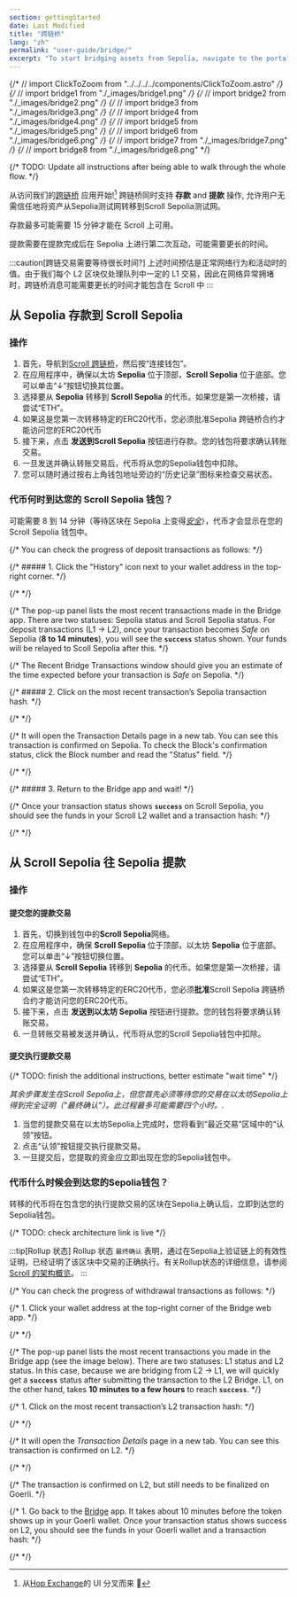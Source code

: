 ```yaml
---
section: gettingStarted
date: Last Modified
title: "跨链桥"
lang: "zh"
permalink: "user-guide/bridge/"
excerpt: "To start bridging assets from Sepolia, navigate to the portal bridge app."
---
```


{/* // import ClickToZoom from "../../../../components/ClickToZoom.astro" */}
{/* // import bridge1 from "./\_images/bridge1.png" */}
{/* // import bridge2 from "./\_images/bridge2.png" */}
{/* // import bridge3 from "./\_images/bridge3.png" */}
{/* // import bridge4 from "./\_images/bridge4.png" */}
{/* // import bridge5 from "./\_images/bridge5.png" */}
{/* // import bridge6 from "./\_images/bridge6.png" */}
{/* // import bridge7 from "./\_images/bridge7.png" */}
{/* // import bridge8 from "./\_images/bridge8.png" */}

{/* TODO: Update all instructions after being able to walk through the whole flow. */}

从访问我们的[跨链桥](https://scroll.io/bridge) 应用开始![^thanks-hop] 跨链桥同时支持 **存款** and **提款** 操作, 允许用户无需信任地将资产从Sepolia测试网转移到Scroll Sepolia测试网。
[^thanks-hop]: 从[Hop Exchange]('https://hop.exchange/')的 UI 分叉而来 🙌

存款最多可能需要 15 分钟才能在 Scroll 上可用。

提款需要在提款完成后在 Sepolia 上进行第二次互动，可能需要更长的时间。

:::caution[跨链交易需要等待很长时间?]
上述时间预估是正常网络行为和活动时的值。由于我们每个 L2 区块仅处理队列中一定的 L1 交易，因此在网络异常拥堵时，跨链桥消息可能需要更长的时间才能包含在 Scroll 中
:::

## 从 Sepolia 存款到 Scroll Sepolia

### 操作

1. 首先，导航到[Scroll 跨链桥](https://scroll.io/bridge)，然后按“连接钱包”。
1. 在应用程序中，确保以太坊 **Sepolia** 位于顶部，**Scroll Sepolia** 位于底部。您可以单击“↓”按钮切换其位置。
1. 选择要从 **Sepolia** 转移到 **Scroll Sepolia** 的代币。如果您是第一次桥接，请尝试“ETH”。
1. 如果这是您第一次转移特定的ERC20代币，您必须批准Sepolia 跨链桥合约才能访问您的ERC20代币
1. 接下来，点击 **发送到Scroll Sepolia** 按钮进行存款。您的钱包将要求确认转账交易。
1. 一旦发送并确认转账交易后，代币将从您的Sepolia钱包中扣除。
1. 您可以随时通过按右上角钱包地址旁边的“历史记录”图标来检查交易状态。

### 代币何时到达您的 Scroll Sepolia 钱包？

可能需要 8 到 14 分钟（等待区块在 Sepolia 上变得[_安全_](https://www.alchemy.com/overviews/ethereum-commitment-levels#what-are-ethereum-commitment-levels)），代币才会显示在您的 Scroll Sepolia 钱包中。

{/* You can check the progress of deposit transactions as follows: */}

{/* ##### 1. Click the "History" icon next to your wallet address in the top-right corner. */}

{/* <ClickToZoom src={bridge1} /> */}

{/* The pop-up panel lists the most recent transactions made in the Bridge app. There are two statuses: Sepolia status and Scroll Sepolia status. For deposit transactions (L1 -> L2), once your transaction becomes _Safe_ on Sepolia (**8 to 14 minutes**), you will see the **`success`** status shown. Your funds will be relayed to Scoll Sepolia after this. */}

{/* The Recent Bridge Transactions window should give you an estimate of the time expected before your transaction is _Safe_ on Sepolia. */}

{/* ##### 2. Click on the most recent transaction’s Sepolia transaction hash. */}

{/* <ClickToZoom src={bridge2} /> */}

{/* It will open the Transaction Details page in a new tab. You can see this transaction is confirmed on Sepolia. To check the Block's confirmation status, click the Block number and read the "Status" field. */}

{/* <ClickToZoom src={bridge3} /> */}

{/* ##### 3. Return to the Bridge app and wait! */}

{/* Once your transaction status shows **`success`** on Scroll Sepolia, you should see the funds in your Scroll L2 wallet and a transaction hash: */}

{/* <ClickToZoom src={bridge4} /> */}

## 从 Scroll Sepolia 往 Sepolia 提款

### 操作

#### 提交您的提款交易

1. 首先，切换到钱包中的**Scroll Sepolia**网络。
1. 在应用程序中，确保 **Scroll Sepolia** 位于顶部，以太坊 **Sepolia** 位于底部。您可以单击“↓”按钮切换位置。
1. 选择要从 **Scroll Sepolia** 转移到 **Sepolia** 的代币。如果您是第一次桥接，请尝试“ETH”。
1. 如果这是您第一次转移特定的ERC20代币，您必须**批准**Scroll Sepolia 跨链桥合约才能访问您的ERC20代币。
1. 接下来，点击 **发送到以太坊 Sepolia** 按钮进行提款。您的钱包将要求确认转账交易。
1. 一旦转账交易被发送并确认，代币将从您的Scroll Sepolia钱包中扣除。

#### 提交执行提款交易

{/* TODO: finish the additional instructions, better estimate "wait time" */}

_其余步骤发生在Scroll Sepolia上，但您首先必须等待您的交易在以太坊Sepolia上得到完全证明（“最终确认”）。此过程最多可能需要四个小时。._

1. 当您的提款交易在以太坊Sepolia上完成时，您将看到“最近交易”区域中的“认领”按钮。
1. 点击“认领”按钮提交执行提款交易。
1. 一旦提交后，您提取的资金应立即出现在您的Sepolia钱包中。

### 代币什么时候会到达您的Sepolia钱包？

转移的代币将在包含您的执行提款交易的区块在Sepolia上确认后，立即到达您的Sepolia钱包。

{/* TODO: check architecture link is live */}

:::tip[Rollup 状态]
Rollup 状态 `最终确认` 表明，通过在Sepolia上验证链上的有效性证明，已经证明了该区块中交易的正确执行。有关Rollup状态的详细信息，请参阅 [Scroll 的架构概览](/technology)。
:::

{/* You can check the progress of withdrawal transactions as follows: */}

{/* 1. Click your wallet address at the top-right corner of the Bridge web app. */}

{/* <ClickToZoom src={bridge5} /> */}

{/* The pop-up panel lists the most recent transactions you made in the Bridge app (see the image below). There are two statuses: L1 status and L2 status. In this case, because we are bridging from L2 -> L1, we will quickly get a **`success`** status after submitting the transaction to the L2 Bridge. L1, on the other hand, takes **10 minutes to a few hours** to reach **`success`**. */}

{/* 1. Click on the most recent transaction’s L2 transaction hash: */}

{/* <ClickToZoom src={bridge6} /> */}

{/* It will open the _Transaction Details_ page in a new tab. You can see this transaction is confirmed on L2. */}

{/* <ClickToZoom src={bridge7} /> */}

{/* The transaction is confirmed on L2, but still needs to be finalized on Goerli. */}

{/* 1. Go back to the [Bridge](https://scroll.io/bridge) app. It takes about 10 minutes before the token shows up in your Goerli wallet. Once your transaction status shows success on L2, you should see the funds in your Goerli wallet and a transaction hash: */}

{/* <ClickToZoom src={bridge8} /> */}
